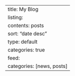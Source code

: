 ---
title: My Blog
listing:
  contents: posts
  sort: "date desc"
  type: default
  categories: true
  feed:
    categories: [news, posts]
---